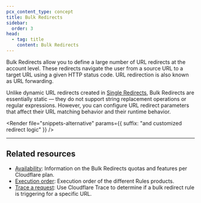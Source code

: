 ```yaml
---
pcx_content_type: concept
title: Bulk Redirects
sidebar:
  order: 3
head:
  - tag: title
    content: Bulk Redirects
---
```



Bulk Redirects allow you to define a large number of URL redirects at the account level. These redirects navigate the user from a source URL to a target URL using a given HTTP status code. URL redirection is also known as URL forwarding.

Unlike dynamic URL redirects created in [Single Redirects](/rules/url-forwarding/single-redirects/), Bulk Redirects are essentially static — they do not support string replacement operations or regular expressions. However, you can configure URL redirect parameters that affect their URL matching behavior and their runtime behavior.

<Render
	file="snippets-alternative"
	params={{ suffix: "and customized redirect logic" }}
/>

---

## Related resources

- [Availability](/rules/url-forwarding/#availability): Information on the Bulk Redirects quotas and features per Cloudflare plan.
- [Execution order](/rules/url-forwarding/#execution-order): Execution order of the different Rules products.
- [Trace a request](/fundamentals/security/trace-request/): Use Cloudflare Trace to determine if a bulk redirect rule is triggering for a specific URL.
